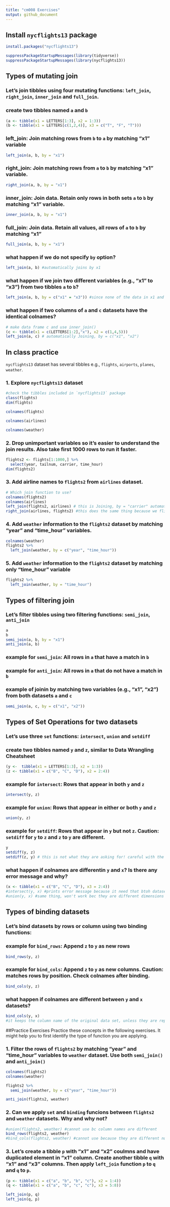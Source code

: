 ```yaml
---
title: "cm008 Exercises"
output: github_document
---
```


## Install `nycflights13` package

```r
install.packages("nycflights13")
```

```r
suppressPackageStartupMessages(library(tidyverse))
suppressPackageStartupMessages(library(nycflights13))
```

## Types of mutating join

### Let's join tibbles using four mutating functions:  `left_join`, `right_join`, `inner_join` and `full_join`.

### create two tibbles named `a` and `b`

```r
(a <- tibble(x1 = LETTERS[1:3], x2 = 1:3))
(b <- tibble(x1 = LETTERS[c(1,2,4)], x3 = c("T", "F", "T")))
```

### left_join: Join matching rows from `b` to `a` by matching "x1" variable

```r
left_join(a, b, by = "x1")
```


### right_join: Join matching rows from `a` to `b` by matching "x1" variable.

```r
right_join(a, b, by = "x1")
```


### inner_join: Join data. Retain only rows in both sets `a` to `b` by matching "x1" variable.

```r
inner_join(a, b, by = "x1")
```


### full_join: Join data. Retain all values, all rows of `a` to `b` by matching "x1"

```r
full_join(a, b, by = "x1")
```


### what happen if we do not specify `by` option?

```r
left_join(a, b) #automatically joins by x1
```


### what happen if we join two different variables (e.g., "x1" to "x3") from two tibbles `a` to `b`?

```r
left_join(a, b, by = c("x1" = "x3")) #since none of the data in x1 and x3 match it printed NA in all rows
```


### what happen if two columns of `a` and `c` datasets have the identical colnames?

```r
# make data frame c and use inner_join()
(c <- tibble(x1 = c(LETTERS[1:2],"x"), x2 = c(1,4,5)))
left_join(a, c) # automatically Joining, by = c("x1", "x2")
```

## In class practice

`nycflights13` dataset has several tibbles e.g., `flights`, `airports`, `planes`, `weather`.

### 1. Explore `nycflights13` dataset

```r
#check the tibbles included in `nycflights13` package
class(flights)
dim(flights)

colnames(flights)

colnames(airlines)

colnames(weather)
```

### 2. Drop unimportant variables so it's easier to understand the join results. Also take first 1000 rows to run it faster.

```r
flights2 <- flights[1:1000,] %>% 
  select(year, tailnum, carrier, time_hour)
dim(flights2)
```

### 3. Add airline names to `flights2` from `airlines` dataset.

```r
# Which join function to use?
colnames(flights2)
colnames(airlines)
left_join(flights2, airlines) # this is Joining, by = "carrier" automatically
right_join(airlines, flights2) #this does the same thing because we flipped the tables order inside the 
```

### 4. Add `weather` information to the `flights2` dataset by matching "year" and "time_hour" variables.

```r
colnames(weather)
flights2 %>%
  left_join(weather, by = c("year", "time_hour"))
```


### 5. Add `weather` information to the `flights2` dataset by matching only "time_hour" variable

```r
flights2 %>%
  left_join(weather, by = "time_hour")
```


## Types of filtering join

### Let's filter tibbles using two filtering functions: `semi_join`, `anti_join` 

```r
a
b
semi_join(a, b, by = "x1")
anti_join(a, b)
```


### example for `semi_join`: All rows in `a` that have a match in `b`



### example for `anti_join`: All rows in `a` that do not have a match in `b`



### example of joinin by matching two variables (e.g., "x1", "x2") from both datasets `a` and `c`

```r
semi_join(a, c, by = c("x1", "x2"))
```


## Types of Set Operations for two datasets

### Let's use three `set` functions: `intersect`, `union` and `setdiff` 

### create two tibbles named `y` and `z`, similar to Data Wrangling Cheatsheet

```r
(y <-  tibble(x1 = LETTERS[1:3], x2 = 1:3))
(z <- tibble(x1 = c("B", "C", "D"), x2 = 2:4))
```

### example for `intersect`: Rows that appear in both `y` and `z`

```r
intersect(y, z)
```


### example for `union`: Rows that appear in either or both `y` and `z`

```r
union(y, z)
```


### example for `setdiff`: Rows that appear in `y` but not `z`. __Caution:__ `setdiff` for `y` to `z` and `z` to `y` are different.

```r
y
setdiff(y, z)
setdiff(z, y) # this is not what they are asking for! careful with the order od variables
```


### what happen if colnames are differentin `y` and `x`? Is there any error message and why?

```r
(x <- tibble(x1 = c("B", "C", "D"), x3 = 2:4))
#intersect(y, x) #prints error message because it need that btoh dataset have the same number of columns
#union(y, x) #same thing, won't work bec they are different dimensions
```

## Types of binding datasets

### Let's bind datasets by rows or column using two binding functions:

### example for `bind_rows`: Append `z` to `y` as new rows

```r
bind_rows(y, z)
```


### example for `bind_cols`: Append `z` to `y` as new columns. __Caution__: matches rows by position. Check colnames after binding.

```r
bind_cols(y, z)
```


### what happen if colnames are different between `y` and `x` datasets?

```r
bind_cols(y, x) 
#it keeps the column name of the original data set, unless they are repeated (then it adds a number to the second appearance of the col name)
```


##Practice Exercises
Practice these concepts in the following exercises. It might help you to first identify the type of function you are applying.


### 1. Filter the rows of `flights2` by matching "year" and "time_hour" variables to `weather` dataset. Use both `semi_join()` and `anti_join()`

```r
colnames(flights2)
colnames(weather)

flights2 %>%
  semi_join(weather, by = c("year", "time_hour"))
```

```r
anti_join(flights2, weather)
```


### 2. Can we apply `set` and `binding` funcions between `flights2` and `weather` datasets. Why and why not?

```r
#union(flights2, weather) #cannot use bc column names are different
bind_rows(flights2, weather)
#bind_cols(flights2, weather) #cannot use because they are different number of rows
```


### 3. Let's create a tibble `p` with "x1" and "x2" coulmns and have duplicated element in "x1" column. Create another tibble `q` with "x1" and "x3" columns. Then apply `left_join` function `p` to `q` and `q` to `p`. 

```r
(p <- tibble(x1 = c("a", "b", "b", "c"), x2 = 1:4))
(q <- tibble(x1 = c("a", "b", "c", "c"), x3 = 5:8))

left_join(p, q)
left_join(q, p)
```

